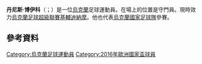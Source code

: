 {{noteTA
|G1=Football
|G2=uefa
|1=zh-hans:博伊科;zh-hk:貝爾高;
}}

{{Infobox football biography
| name = 丹尼斯·博伊科 <br/>Denys Boyko
| image = Denys Boyko 2015.jpg
| image_size = 
| caption = 博伊科2015年效力[[第聶伯羅彼得羅夫斯克足球俱樂部|第聶伯羅]]
| birth_date = {{birth date and age|df=yes|1988|1|29}}
| birth_place = {{USSR}}[[乌克兰蘇維埃社會主義共和國|烏克蘭]][[基輔|基輔]]
| height = {{height|meter=1.97}}<ref>{{Cite web |url=http://www.fcdynamo.kiev.ua/en/team/dynamo/players/bojko_denis |title=存档副本 |accessdate=2020-01-03 |archive-date=2020-01-30 |archive-url=https://web.archive.org/web/20200130235155/http://www.fcdynamo.kiev.ua/en/team/dynamo/players/bojko_denis/ |dead-url=no }}</ref>
| position = [[守門員|守門員]]
| currentclub = [[基輔迪納摩足球俱樂部|基輔迪納摩]]
| clubnumber = 71
| youthyears1 = 2001–2005
| youthclubs1 = [[基輔迪納摩足球俱樂部|基輔迪納摩]]
| years3 =  2009–2013 | clubs3 = [[基輔迪納摩足球俱樂部|基輔迪納摩]]                            | caps3 =  11 | goals3 =  0
| years2 =  2007–2009 | clubs2 = [[基輔迪納摩足球俱樂部|基輔迪納摩二隊]]                         | caps2 =  17 | goals2 =  0
| years1 =  2005–2007 | clubs1 = [[基輔迪納摩足球俱樂部|基輔迪納摩三隊]]                         | caps1 =  31 | goals1 =  0
| years4 =  2008      | clubs4 = → [[基辅中央陆军|基辅中央陆军]] (外借)                         | caps4 =  16 | goals4 =  0
| years5 =  2009      | clubs5 = → [[奧博隆布羅瓦爾足球俱樂部|奧博隆布羅瓦爾]] (外借)                     | caps5 =  15 | goals5 =  0
| years6 =  2011–2012 | clubs6 = → [[克里沃羅格克里夫巴斯足球俱樂部|卡夫巴斯]] (loan)                  | caps6 =  26 | goals6 =  0
| years7 =  2013–2016 | clubs7 = [[第聶伯羅彼得羅夫斯克足球俱樂部|第聶伯羅]]                        | caps7 =  64 | goals7 =  0
| years8 =  2016–2018 | clubs8 = [[贝西克塔什体操俱乐部|比錫達斯]]                                 | caps8 =   3 | goals8 =  0
| years9 =  2016–2017 | clubs9 = → [[馬拉加足球俱樂部|馬拉加]] (外借)                               | caps9 =   3 | goals9 =  0
| years10 = 2018      | clubs10 = → [[基輔迪納摩足球俱樂部|基輔迪納摩]] (外借)                    | caps10 = 12 | goals10 = 0
| years11 = 2018–     | clubs11 = [[基輔迪納摩足球俱樂部|基輔迪納摩]]                            | caps11 = 42 | goals11 = 0
| nationalyears1 = 2003 | nationalteam1 =烏克蘭U15 | nationalcaps1 = 3 | nationalgoals1 = 0 
| nationalyears2 = 2003–2004 | nationalteam2 = [[烏克蘭U16|烏克蘭U16]] | nationalcaps2 = 5 | nationalgoals2 = 0  
| nationalyears3 = 2004–2005 | nationalteam3 = [[烏克蘭U17|烏克蘭U17]] | nationalcaps3 = 7 | nationalgoals3 = 0  
| nationalyears4 = 2006 | nationalteam4 = [[烏克蘭U18|烏克蘭U18]] | nationalcaps4 = 1 | nationalgoals4 = 0  
| nationalyears5 = 2006–2007 | nationalteam5 = [[烏克蘭U19|烏克蘭U19]] | nationalcaps5 = 7 | nationalgoals5 = 0  
| nationalyears6 = 2009–2011 |nationalteam6 = [[烏克蘭21歲以下國家足球隊|烏克蘭U21]] | nationalcaps6 = 8 | nationalgoals6 = 0  
| nationalyears7 = 2014– | nationalteam7 = [[烏克蘭國家足球隊|烏克蘭]] | nationalcaps7 = 7 | nationalgoals7 = 0  
| pcupdate = 2021年9月22日
| ntupdate = 2021年9月15日
}}

'''丹尼斯·博伊科'''（{{lang-uk|Денис Олександрович Бойко}}；{{bd|1988年|1月29日}}）是一位[[烏克蘭|烏克蘭]]足球運動員。在場上的位置是守門員。現時效力[[烏克蘭足球超級聯賽|烏克蘭足球超級聯賽]][[基輔迪納摩足球俱樂部|基輔迪納摩]]。他也代表[[烏克蘭國家足球隊|烏克蘭國家足球隊]]參賽。

==參考資料==
{{Reflist}}

{{2016年歐洲足球錦標賽烏克蘭參賽名單}}

{{DEFAULTSORT: Boyko, Denys}}
[[Category:烏克蘭足球運動員|Category:烏克蘭足球運動員]]
[[Category:2016年歐洲國家盃球員|Category:2016年歐洲國家盃球員]]